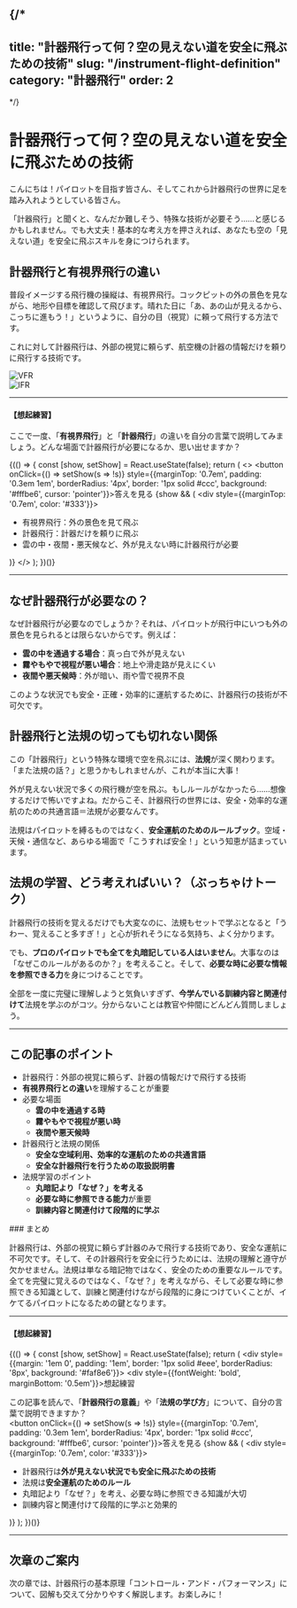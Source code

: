 
{/*
---
title: "計器飛行って何？空の見えない道を安全に飛ぶための技術"
slug: "/instrument-flight-definition"
category: "計器飛行"
order: 2
---
*/}

# 計器飛行って何？空の見えない道を安全に飛ぶための技術

こんにちは！パイロットを目指す皆さん、そしてこれから計器飛行の世界に足を踏み入れようとしている皆さん。

「計器飛行」と聞くと、なんだか難しそう、特殊な技術が必要そう……と感じるかもしれません。でも大丈夫！基本的な考え方を押さえれば、あなたも空の「見えない道」を安全に飛ぶスキルを身につけられます。

## 計器飛行と有視界飛行の違い

普段イメージする飛行機の操縦は、有視界飛行。コックピットの外の景色を見ながら、地形や目標を確認して飛びます。晴れた日に「あ、あの山が見えるから、こっちに進もう！」というように、自分の目（視覚）に頼って飛行する方法です。

これに対して<Highlight>計器飛行</Highlight>は、外部の視覚に頼らず、航空機の計器の情報だけを頼りに飛行する技術です。

<div style={{ display: 'flex', gap: '1em', flexWrap: 'wrap', justifyContent: 'center' }}>
  <div style={{ flex: 1, minWidth: '300px', maxWidth: '100%' }}>
    <Image src="/images/ContentImages/image3.png" alt="VFR" />
  </div>
  <div style={{ flex: 1, minWidth: '300px', maxWidth: '100%' }}>
    <Image src="/images/ContentImages/image4.png" alt="IFR" />
  </div>
</div>

---

#### 【想起練習】
ここで一度、「<b>有視界飛行</b>」と「<b>計器飛行</b>」の違いを自分の言葉で説明してみましょう。どんな場面で計器飛行が必要になるか、思い出せますか？

{(() => {
  const [show, setShow] = React.useState(false);
  return (
    <>
      <button onClick={() => setShow(s => !s)} style={{marginTop: '0.7em', padding: '0.3em 1em', borderRadius: '4px', border: '1px solid #ccc', background: '#fffbe6', cursor: 'pointer'}}>答えを見る</button>
      {show && (
        <div style={{marginTop: '0.7em', color: '#333'}}>
          <ul>
            <li>有視界飛行：外の景色を見て飛ぶ</li>
            <li>計器飛行：計器だけを頼りに飛ぶ</li>
            <li>雲の中・夜間・悪天候など、外が見えない時に計器飛行が必要</li>
          </ul>
        </div>
      )}
    </>
  );
})()}

---

## なぜ計器飛行が必要なの？

なぜ計器飛行が必要なのでしょうか？それは、パイロットが飛行中にいつも外の景色を見られるとは限らないからです。例えば：

- **雲の中を通過する場合**：真っ白で外が見えない
- **霧やもやで視程が悪い場合**：地上や滑走路が見えにくい
- **夜間や悪天候時**：外が暗い、雨や雪で視界不良

このような状況でも安全・正確・効率的に運航するために、<Highlight>計器飛行の技術</Highlight>が不可欠です。

## 計器飛行と法規の切っても切れない関係

この「計器飛行」という特殊な環境で空を飛ぶには、**法規**が深く関わります。「また法規の話？」と思うかもしれませんが、これが本当に大事！

外が見えない状況で多くの飛行機が空を飛ぶ。もしルールがなかったら……想像するだけで怖いですよね。だからこそ、計器飛行の世界には、<Highlight>安全・効率的な運航のための共通言語＝法規</Highlight>が必要なんです。

法規はパイロットを縛るものではなく、**安全運航のためのルールブック**。空域・天候・通信など、あらゆる場面で「こうすれば安全！」という知恵が詰まっています。

## 法規の学習、どう考えればいい？（ぶっちゃけトーク）

計器飛行の技術を覚えるだけでも大変なのに、法規もセットで学ぶとなると「うわー、覚えること多すぎ！」と心が折れそうになる気持ち、よく分かります。

でも、**プロのパイロットでも全てを丸暗記している人はいません**。大事なのは「なぜこのルールがあるのか？」を考えること。そして、**必要な時に必要な情報を参照できる力**を身につけることです。

全部を一度に完璧に理解しようと気負いすぎず、**今学んでいる訓練内容と関連付けて**法規を学ぶのがコツ。分からないことは教官や仲間にどんどん質問しましょう。

---

## この記事のポイント

- <Highlight>計器飛行</Highlight>：外部の視覚に頼らず、計器の情報だけで飛行する技術
- **有視界飛行との違い**を理解することが重要
- 必要な場面
  - **雲の中を通過する時**
  - **霧やもやで視程が悪い時**
  - **夜間や悪天候時**
- <Highlight>計器飛行と法規の関係</Highlight>
  - **安全な空域利用、効率的な運航のための共通言語**
  - **安全な計器飛行を行うための取扱説明書**
- 法規学習のポイント
  - **丸暗記より「なぜ？」を考える**
  - **必要な時に参照できる能力**が重要
  - **訓練内容と関連付けて段階的に学ぶ**

<section className="section-summary">
### まとめ

計器飛行は、外部の視覚に頼らず計器のみで飛行する技術であり、安全な運航に不可欠です。そして、その計器飛行を安全に行うためには、法規の理解と遵守が欠かせません。法規は単なる暗記物ではなく、<Highlight>安全のための重要なルール</Highlight>です。全てを完璧に覚えるのではなく、「なぜ？」を考えながら、そして必要な時に参照できる知識として、訓練と関連付けながら段階的に身につけていくことが、イケてるパイロットになるための鍵となります。

---

#### 【想起練習】

{(() => {
  const [show, setShow] = React.useState(false);
  return (
    <div style={{margin: '1em 0', padding: '1em', border: '1px solid #eee', borderRadius: '8px', background: '#faf8e6'}}>
      <div style={{fontWeight: 'bold', marginBottom: '0.5em'}}>想起練習</div>
      <div>この記事を読んで、「<b>計器飛行の意義</b>」や「<b>法規の学び方</b>」について、自分の言葉で説明できますか？</div>
      <button onClick={() => setShow(s => !s)} style={{marginTop: '0.7em', padding: '0.3em 1em', borderRadius: '4px', border: '1px solid #ccc', background: '#fffbe6', cursor: 'pointer'}}>答えを見る</button>
      {show && (
        <div style={{marginTop: '0.7em', color: '#333'}}>
          <ul>
            <li>計器飛行は<strong>外が見えない状況でも安全に飛ぶための技術</strong></li>
            <li>法規は<strong>安全運航のためのルール</strong></li>
            <li>丸暗記より「なぜ？」を考え、必要な時に参照できる知識が大切</li>
            <li>訓練内容と関連付けて段階的に学ぶと効果的</li>
          </ul>
        </div>
      )}
    </div>
  );
})()}

---

## 次章のご案内

次の章では、計器飛行の基本原理「コントロール・アンド・パフォーマンス」について、図解も交えて分かりやすく解説します。お楽しみに！
</section> 